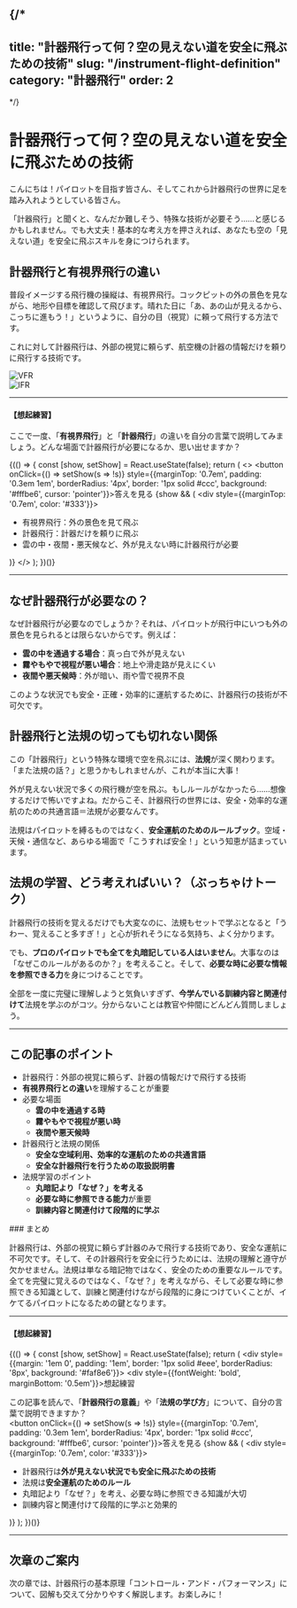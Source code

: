 
{/*
---
title: "計器飛行って何？空の見えない道を安全に飛ぶための技術"
slug: "/instrument-flight-definition"
category: "計器飛行"
order: 2
---
*/}

# 計器飛行って何？空の見えない道を安全に飛ぶための技術

こんにちは！パイロットを目指す皆さん、そしてこれから計器飛行の世界に足を踏み入れようとしている皆さん。

「計器飛行」と聞くと、なんだか難しそう、特殊な技術が必要そう……と感じるかもしれません。でも大丈夫！基本的な考え方を押さえれば、あなたも空の「見えない道」を安全に飛ぶスキルを身につけられます。

## 計器飛行と有視界飛行の違い

普段イメージする飛行機の操縦は、有視界飛行。コックピットの外の景色を見ながら、地形や目標を確認して飛びます。晴れた日に「あ、あの山が見えるから、こっちに進もう！」というように、自分の目（視覚）に頼って飛行する方法です。

これに対して<Highlight>計器飛行</Highlight>は、外部の視覚に頼らず、航空機の計器の情報だけを頼りに飛行する技術です。

<div style={{ display: 'flex', gap: '1em', flexWrap: 'wrap', justifyContent: 'center' }}>
  <div style={{ flex: 1, minWidth: '300px', maxWidth: '100%' }}>
    <Image src="/images/ContentImages/image3.png" alt="VFR" />
  </div>
  <div style={{ flex: 1, minWidth: '300px', maxWidth: '100%' }}>
    <Image src="/images/ContentImages/image4.png" alt="IFR" />
  </div>
</div>

---

#### 【想起練習】
ここで一度、「<b>有視界飛行</b>」と「<b>計器飛行</b>」の違いを自分の言葉で説明してみましょう。どんな場面で計器飛行が必要になるか、思い出せますか？

{(() => {
  const [show, setShow] = React.useState(false);
  return (
    <>
      <button onClick={() => setShow(s => !s)} style={{marginTop: '0.7em', padding: '0.3em 1em', borderRadius: '4px', border: '1px solid #ccc', background: '#fffbe6', cursor: 'pointer'}}>答えを見る</button>
      {show && (
        <div style={{marginTop: '0.7em', color: '#333'}}>
          <ul>
            <li>有視界飛行：外の景色を見て飛ぶ</li>
            <li>計器飛行：計器だけを頼りに飛ぶ</li>
            <li>雲の中・夜間・悪天候など、外が見えない時に計器飛行が必要</li>
          </ul>
        </div>
      )}
    </>
  );
})()}

---

## なぜ計器飛行が必要なの？

なぜ計器飛行が必要なのでしょうか？それは、パイロットが飛行中にいつも外の景色を見られるとは限らないからです。例えば：

- **雲の中を通過する場合**：真っ白で外が見えない
- **霧やもやで視程が悪い場合**：地上や滑走路が見えにくい
- **夜間や悪天候時**：外が暗い、雨や雪で視界不良

このような状況でも安全・正確・効率的に運航するために、<Highlight>計器飛行の技術</Highlight>が不可欠です。

## 計器飛行と法規の切っても切れない関係

この「計器飛行」という特殊な環境で空を飛ぶには、**法規**が深く関わります。「また法規の話？」と思うかもしれませんが、これが本当に大事！

外が見えない状況で多くの飛行機が空を飛ぶ。もしルールがなかったら……想像するだけで怖いですよね。だからこそ、計器飛行の世界には、<Highlight>安全・効率的な運航のための共通言語＝法規</Highlight>が必要なんです。

法規はパイロットを縛るものではなく、**安全運航のためのルールブック**。空域・天候・通信など、あらゆる場面で「こうすれば安全！」という知恵が詰まっています。

## 法規の学習、どう考えればいい？（ぶっちゃけトーク）

計器飛行の技術を覚えるだけでも大変なのに、法規もセットで学ぶとなると「うわー、覚えること多すぎ！」と心が折れそうになる気持ち、よく分かります。

でも、**プロのパイロットでも全てを丸暗記している人はいません**。大事なのは「なぜこのルールがあるのか？」を考えること。そして、**必要な時に必要な情報を参照できる力**を身につけることです。

全部を一度に完璧に理解しようと気負いすぎず、**今学んでいる訓練内容と関連付けて**法規を学ぶのがコツ。分からないことは教官や仲間にどんどん質問しましょう。

---

## この記事のポイント

- <Highlight>計器飛行</Highlight>：外部の視覚に頼らず、計器の情報だけで飛行する技術
- **有視界飛行との違い**を理解することが重要
- 必要な場面
  - **雲の中を通過する時**
  - **霧やもやで視程が悪い時**
  - **夜間や悪天候時**
- <Highlight>計器飛行と法規の関係</Highlight>
  - **安全な空域利用、効率的な運航のための共通言語**
  - **安全な計器飛行を行うための取扱説明書**
- 法規学習のポイント
  - **丸暗記より「なぜ？」を考える**
  - **必要な時に参照できる能力**が重要
  - **訓練内容と関連付けて段階的に学ぶ**

<section className="section-summary">
### まとめ

計器飛行は、外部の視覚に頼らず計器のみで飛行する技術であり、安全な運航に不可欠です。そして、その計器飛行を安全に行うためには、法規の理解と遵守が欠かせません。法規は単なる暗記物ではなく、<Highlight>安全のための重要なルール</Highlight>です。全てを完璧に覚えるのではなく、「なぜ？」を考えながら、そして必要な時に参照できる知識として、訓練と関連付けながら段階的に身につけていくことが、イケてるパイロットになるための鍵となります。

---

#### 【想起練習】

{(() => {
  const [show, setShow] = React.useState(false);
  return (
    <div style={{margin: '1em 0', padding: '1em', border: '1px solid #eee', borderRadius: '8px', background: '#faf8e6'}}>
      <div style={{fontWeight: 'bold', marginBottom: '0.5em'}}>想起練習</div>
      <div>この記事を読んで、「<b>計器飛行の意義</b>」や「<b>法規の学び方</b>」について、自分の言葉で説明できますか？</div>
      <button onClick={() => setShow(s => !s)} style={{marginTop: '0.7em', padding: '0.3em 1em', borderRadius: '4px', border: '1px solid #ccc', background: '#fffbe6', cursor: 'pointer'}}>答えを見る</button>
      {show && (
        <div style={{marginTop: '0.7em', color: '#333'}}>
          <ul>
            <li>計器飛行は<strong>外が見えない状況でも安全に飛ぶための技術</strong></li>
            <li>法規は<strong>安全運航のためのルール</strong></li>
            <li>丸暗記より「なぜ？」を考え、必要な時に参照できる知識が大切</li>
            <li>訓練内容と関連付けて段階的に学ぶと効果的</li>
          </ul>
        </div>
      )}
    </div>
  );
})()}

---

## 次章のご案内

次の章では、計器飛行の基本原理「コントロール・アンド・パフォーマンス」について、図解も交えて分かりやすく解説します。お楽しみに！
</section> 